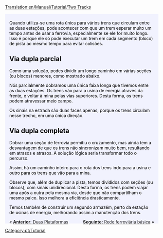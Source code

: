 [[Translation:en/Manual/Tutorial/Two Tracks]]

{{en/Tabs|3|2
|pt/Manual/Tutorial/Tutorial/Duas Plataformas|1. Duas Plataformas<!--
-->|pt/Manual/Tutorial/Tutorial/Duas Vias|2. Duas Vias<!--
-->|pt/Manual/Tutorial/Tutorial/Rede ferroviária básica|3. Rede ferroviária básica}}
<div style="padding:.5em 1em 1em 1em; border-top:none; background-color:#f1f2fe; color:#000;">
{{pt/Tutorial}}
Quando utiliza-se uma rota única para vários trens que circulam entre as duas estações, pode acontecer com que um trem esperar muito um tempo antes de usar a ferrovia, especialmente se ele for muito longo. Isso é porque ele só pode executar um trem em cada segmento (bloco) de pista ao mesmo tempo para evitar colisões.

== Via dupla parcial ==
Como uma solução, podes dividir um longo caminho em várias seções (ou blocos) menores, como mostrado abaixo.
{{en/Phototable|[[File:en/PartlyDoubleTracks.png|400px]]|Via dupla (parcial)|none}}

Nós parcialmente dobramos uma única faixa longa que tivemos entre as duas estações. Os trens vão para a usina de energia através da frente, e voltar à mina pelas vias superiores. Desta forma, os trens podem atravessar meio campo.

Os sinais na estrada são duas faces apenas, porque os trens circulam nesse trecho, em uma única direção.

== Via dupla completa ==
Dobrar uma seção de ferrovía permitiu o cruzamento, mas ainda tem a desvantagem de que os trens não sincronizam muito bem, resultando em atrasos e atrasos. A solução lógica seria transformar todo o percurso.
{{en/Phototable|[[File:en/FullyDoubleTracks.png|400px]]|Via dupla (total)|none}}

Assim, há um caminho inteiro para o rota dos trens indo para a usina e outro para os trens que vão para a mina.

Observe que, além de duplicar a pista, temos divididos com seções (ou blocos), com sinais unidirecional. Desta forma, os trens podem viajar uma após a outra pela mesma via, desde que não compartilham o mesmo palco. Isso melhora a eficiência drasticamente.

Temos também de construir um segundo armazém, perto da estação de usinas de energia, melhorando assim a manutenção dos trens.

<span style="float: left">&laquo; [[pt/Manual/Tutorial/Tutorial/Duas Plataformas|'''Anterior:''' Duas Plataformas]]</span>
<span style="float: right">[[pt/Manual/Tutorial/Tutorial/Rede ferroviária básica|'''Seguinte:''' Rede ferroviária básica]] &raquo;</span>
</div>
[[Category:pt/Tutorial]]
